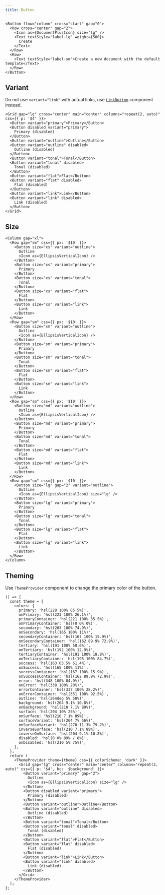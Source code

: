 ```yaml
---
title: Button
---
```


```tsx preview
<Button flow="column" cross="start" gap="0">
  <Row cross="center" gap="2">
    <Icon as={DocumentPlusIcon} size="lg" />
    <Text textStyle="label-lg" weight={500}>
      Create
    </Text>
  </Row>
  <Row>
    <Text textStyle="label-sm">Create a new document with the default template</Text>
  </Row>
</Button>
```

## Variant

Do not use `variant="link"` with actual links, use [`LinkButton`](/components/LinkButton) component instead.

```tsx preview
<Grid gap="lg" cross="center" main="center" columns="repeat(2, auto)" css={{ p: '$4' }}>
  <Button variant="primary">Primary</Button>
  <Button disabled variant="primary">
    Primary (disabled)
  </Button>
  <Button variant="outline">Outline</Button>
  <Button variant="outline" disabled>
    Outline (disabled)
  </Button>
  <Button variant="tonal">Tonal</Button>
  <Button variant="tonal" disabled>
    Tonal (disabled)
  </Button>
  <Button variant="flat">Flat</Button>
  <Button variant="flat" disabled>
    Flat (disabled)
  </Button>
  <Button variant="link">Link</Button>
  <Button variant="link" disabled>
    Link (disabled)
  </Button>
</Grid>
```

## Size

```tsx preview
<Column gap="xl">
  <Row gap="sm" css={{ px: '$10' }}>
    <Button size="xs" variant="outline">
      Outline
      <Icon as={EllipsisVerticalIcon} />
    </Button>
    <Button size="xs" variant="primary">
      Primary
    </Button>
    <Button size="xs" variant="tonal">
      Tonal
    </Button>
    <Button size="xs" variant="flat">
      Flat
    </Button>
    <Button size="xs" variant="link">
      Link
    </Button>
  </Row>
  <Row gap="sm" css={{ px: '$10' }}>
    <Button size="sm" variant="outline">
      Outline
      <Icon as={EllipsisVerticalIcon} />
    </Button>
    <Button size="sm" variant="primary">
      Primary
    </Button>
    <Button size="sm" variant="tonal">
      Tonal
    </Button>
    <Button size="sm" variant="flat">
      Flat
    </Button>
    <Button size="sm" variant="link">
      Link
    </Button>
  </Row>
  <Row gap="sm" css={{ px: '$10' }}>
    <Button size="md" variant="outline">
      Outline
      <Icon as={EllipsisVerticalIcon} />
    </Button>
    <Button size="md" variant="primary">
      Primary
    </Button>
    <Button size="md" variant="tonal">
      Tonal
    </Button>
    <Button size="md" variant="flat">
      Flat
    </Button>
    <Button size="md" variant="link">
      Link
    </Button>
  </Row>
  <Row gap="sm" css={{ px: '$10' }}>
    <Button size="lg" gap="2" variant="outline">
      Outline
      <Icon as={EllipsisVerticalIcon} size="lg" />
    </Button>
    <Button size="lg" variant="primary">
      Primary
    </Button>
    <Button size="lg" variant="tonal">
      Tonal
    </Button>
    <Button size="lg" variant="flat">
      Flat
    </Button>
    <Button size="lg" variant="link">
      Link
    </Button>
  </Row>
</Column>
```

## Theming

Use `ThemeProvider` component to change the primary color of the button.

```tsx preview
() => {
  const theme = {
    colors: {
      primary: 'hsl(228 100% 85.5%)',
      onPrimary: 'hsl(223 100% 26.1%)',
      primaryContainer: 'hsl(221 100% 35.5%)',
      onPrimaryContainer: 'hsl(0 0% 0%)',
      secondary: 'hsl(203 100% 74.9%)',
      onSecondary: 'hsl(165 100% 11%)',
      secondaryContainer: 'hsl(167 100% 15.9%)',
      onSecondaryContainer: 'hsl(162 89.9% 72.9%)',
      tertiary: 'hsl(191 100% 58.6%)',
      onTertiary: 'hsl(192 100% 12.9%)',
      tertiaryContainer: 'hsl(191 100% 18.8%)',
      onTertiaryContainer: 'hsl(195 100% 84.7%)',
      success: 'hsl(163 63.5% 61.4%)',
      onSuccess: 'hsl(165 100% 11%)',
      successContainer: 'hsl(167 100% 15.9%)',
      onSuccessContainer: 'hsl(162 89.9% 72.9%)',
      error: 'hsl(348 100% 84.9%)',
      onError: 'hsl(338 100% 20%)',
      errorContainer: 'hsl(337 100% 28.2%)',
      onErrorContainer: 'hsl(351 100% 92.5%)',
      outline: 'hsl(264deg 5% 58%)',
      background: 'hsl(204 9.1% 10.8%)',
      onBackground: 'hsl(210 7.1% 89%)',
      surface: 'hsl(204 10% 25%)',
      onSurface: 'hsl(210 7.1% 89%)',
      surfaceVariant: 'hsl(264 7% 56%)',
      onSurfaceVariant: 'hsl(270 11.3% 79.2%)',
      inverseSurface: 'hsl(210 7.1% 89%)',
      inverseOnSurface: 'hsl(204 9.1% 10.8%)',
      disabled: 'hsl(0 0% 89% / 8%)',
      onDisabled: 'hsl(210 5% 75%)',
    },
  };
  return (
    <ThemeProvider theme={theme} css={{ colorScheme: 'dark' }}>
      <Grid gap="lg" cross="center" main="center" columns="repeat(2, auto)" css={{ p: '$4', bc: '$background' }}>
        <Button variant="primary" gap="2">
          Outline
          <Icon as={EllipsisVerticalIcon} size="lg" />
        </Button>
        <Button disabled variant="primary">
          Primary (disabled)
        </Button>
        <Button variant="outline">Outline</Button>
        <Button variant="outline" disabled>
          Outline (disabled)
        </Button>
        <Button variant="tonal">Tonal</Button>
        <Button variant="tonal" disabled>
          Tonal (disabled)
        </Button>
        <Button variant="flat">Flat</Button>
        <Button variant="flat" disabled>
          Flat (disabled)
        </Button>
        <Button variant="link">Link</Button>
        <Button variant="link" disabled>
          Link (disabled)
        </Button>
      </Grid>
    </ThemeProvider>
  );
};
```
